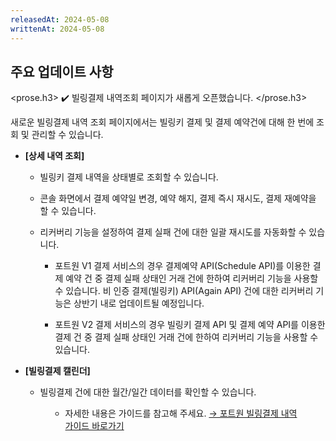 ```yaml
---
releasedAt: 2024-05-08
writtenAt: 2024-05-08
---
```




## 주요 업데이트 사항

<prose.h3>
  ✔️ 빌링결제 내역조회 페이지가 새롭게 오픈했습니다.
</prose.h3>

새로운 빌링결제 내역 조회 페이지에서는 빌링키 결제 및 결제 예약건에 대해 한 번에 조회 및 관리할 수 있습니다.

- **\[상세 내역 조회]**

  - 빌링키 결제 내역을 상태별로 조회할 수 있습니다.

  - 콘솔 화면에서 결제 예약일 변경, 예약 해지, 결제 즉시 재시도, 결제 재예약을 할 수 있습니다.

  - 리커버리 기능을 설정하여 결제 실패 건에 대한 일괄 재시도를 자동화할 수 있습니다.
    - 포트원 V1 결제 서비스의 경우 결제예약 API(Schedule API)를 이용한 결제 예약 건 중 결제 실패 상태인
      거래 건에 한하여 리커버리 기능을 사용할 수 있습니다. 비 인증 결제(빌링키) API(Again API) 건에 대한
      리커버리 기능은 상반기 내로 업데이트될 예정입니다.

    - 포트원 V2 결제 서비스의 경우 빌링키 결제 API 및 결제 예약 API를 이용한 결제 건 중 결제 실패
      상태인 거래 건에 한하여 리커버리 기능을 사용할 수 있습니다.

  <Figure src={Image1} />

- **\[빌링결제 캘린더]**

  - 빌링결제 건에 대한 월간/일간 데이터를 확인할 수 있습니다.

  <Figure src={Image2} />

  - 자세한 내용은 가이드를 참고해 주세요. [→ 포트원 빌링결제 내역 가이드 바로가기](../../docs/ko/console/guide/billing-payments)
